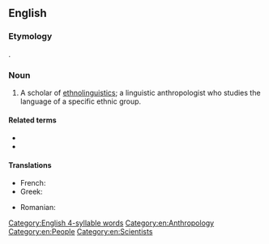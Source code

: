 ==English==

===Etymology===
{{back-form|en|ethnolinguistics}}.

===Noun===
{{en-noun}}

# A scholar of [[ethnolinguistics]]; a linguistic anthropologist who studies the language of a specific ethnic group.

====Related terms====
* {{l|en|ethnologist}}
* {{l|en|ethnobotanist}}

====Translations====
{{trans-top|scholar of ethnolinguistics}}
* French: {{t+|fr|ethnolinguiste|m|f}}
* Greek: {{t|el|εθνογλωσσολόγος|m|f}}
{{trans-mid}}
* Romanian: {{t|ro|etnolingvist|m}}
{{trans-bottom}}

[[Category:English 4-syllable words]]
[[Category:en:Anthropology]]
[[Category:en:People]]
[[Category:en:Scientists]]
